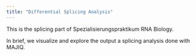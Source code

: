 ```yaml
---
title: "Differential Splicing Analysis"
---
```


This is the splicing part of Spezialisierungspraktikum RNA Biology.

In brief, we visualize and explore the output a splicing analysis done with MAJIQ.


